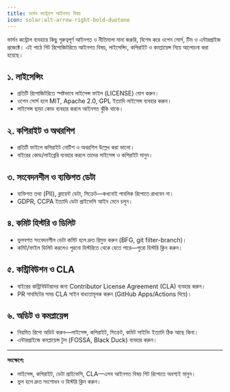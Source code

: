 ```yaml
---
title: ভার্সন কন্ট্রোলে আইনগত বিষয়
icon: solar:alt-arrow-right-bold-duotone
---
```


ভার্সন কন্ট্রোল ব্যবহারে কিছু গুরুত্বপূর্ণ আইনগত ও নীতিমালা মানা জরুরি, বিশেষ করে ওপেন সোর্স, টিম ও এন্টারপ্রাইজ প্রজেক্টে। এই পাঠে গিট রিপোজিটরিতে আইনগত বিষয়, লাইসেন্সিং, কপিরাইট ও কমপ্লায়েন্স নিয়ে আলোচনা করা হয়েছে।

## ১. লাইসেন্সিং
- প্রতিটি রিপোজিটরিতে স্পষ্টভাবে লাইসেন্স ফাইল (LICENSE) যোগ করুন।
- ওপেন সোর্স হলে MIT, Apache 2.0, GPL ইত্যাদি লাইসেন্স ব্যবহার করুন।
- লাইসেন্স ছাড়া কোড ব্যবহার করলে আইনগত ঝুঁকি থাকে।

## ২. কপিরাইট ও অথরশিপ
- প্রতিটি ফাইলে কপিরাইট নোটিশ ও অথরশিপ উল্লেখ করা ভালো।
- বাইরের কোড/লাইব্রেরি ব্যবহার করলে তাদের লাইসেন্স ও কপিরাইট মানুন।

## ৩. সংবেদনশীল ও ব্যক্তিগত ডেটা
- ব্যক্তিগত তথ্য (PII), ক্লায়েন্ট ডেটা, সিক্রেট—কখনোই পাবলিক রিপোতে রাখবেন না।
- GDPR, CCPA ইত্যাদি ডেটা প্রাইভেসি আইন মেনে চলুন।

## ৪. কমিট হিস্টরি ও ডিলিট
- ভুলবশত সংবেদনশীল ডেটা কমিট হলে দ্রুত রিমুভ করুন (BFG, git filter-branch)।
- কমিট/ফাইল ডিলিট করলেও পুরনো হিস্টরিতে থেকে যেতে পারে—পুরো হিস্টরি ক্লিন করুন।

## ৫. কন্ট্রিবিউশন ও CLA
- বাইরের কন্ট্রিবিউটরদের জন্য Contributor License Agreement (CLA) ব্যবহার করুন।
- PR সাবমিটের সময় CLA সাইন বাধ্যতামূলক করুন (GitHub Apps/Actions দিয়ে)।

## ৬. অডিট ও কমপ্লায়েন্স
- নিয়মিত রিপো অডিট করুন—লাইসেন্স, কপিরাইট, সিক্রেট, কমিট সাইনিং ইত্যাদি ঠিক আছে কিনা।
- এন্টারপ্রাইজে কমপ্লায়েন্স টুল (FOSSA, Black Duck) ব্যবহার করুন।

---

**সংক্ষেপে:**
- লাইসেন্স, কপিরাইট, ডেটা প্রাইভেসি, CLA—এসব আইনগত বিষয় গিট রিপোতে অবশ্যই মানুন।
- ভুল হলে দ্রুত সংশোধন ও হিস্টরি ক্লিন করুন।
